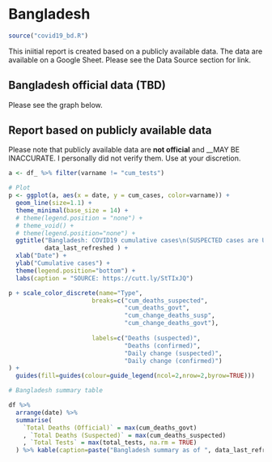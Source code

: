 
# Bangladesh {#bangladesh}

```r
source("covid19_bd.R")
```

This iniitial report is created based on a publicly available data. The data are available on a Google Sheet. Please see the Data Source section for link. 


## Bangladesh official data (TBD)

Please see the graph below.

## Report based on publicly available data

Please note that publicly available data are __not official__ and __MAY BE INACCURATE. I personally did not verify them. Use at your discretion.


```r
a <- df_ %>% filter(varname != "cum_tests")

# Plot
p <- ggplot(a, aes(x = date, y = cum_cases, color=varname)) +
  geom_line(size=1.1) +
  theme_minimal(base_size = 14) +
  # theme(legend.position = "none") +
  # theme_void() +
  # theme(legend.position="none") +
  ggtitle("Bangladesh: COVID19 cumulative cases\n(SUSPECTED cases are UNOFFICIAL)",
          data_last_refreshed ) +
  xlab("Date") +
  ylab("Cumulative cases") +
  theme(legend.position="bottom") +
  labs(caption = "SOURCE: https://cutt.ly/StTIxJQ")

p + scale_color_discrete(name="Type",
                       breaks=c("cum_deaths_suspected", 
                                "cum_deaths_govt",
                                "cum_change_deaths_susp",
                                "cum_change_deaths_govt"),
                       
                       labels=c("Deaths (suspected)", 
                                "Deaths (confirmed)", 
                                "Daily change (suspected)",
                                "Daily change (confirmed)")
) +
  guides(fill=guides(colour=guide_legend(ncol=2,nrow=2,byrow=TRUE)))

```

```r
# Bangladesh summary table

df %>%
  arrange(date) %>%
  summarise(
    `Total Deaths (Official)` = max(cum_deaths_govt)
    , `Total Deaths (Suspected)` = max(cum_deaths_suspected)
    , `Total Tests` = max(total_tests, na.rm = TRUE)
  ) %>% kable(caption=paste("Bangladesh summary as of ", data_last_refreshed))

```
